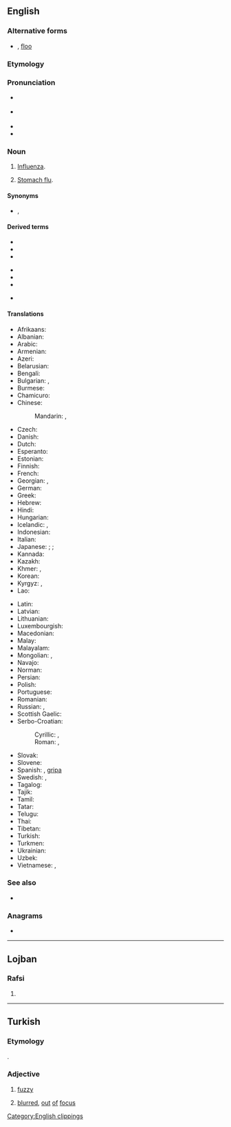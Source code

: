 {{also|'flu}}
==English==
{{wikipedia|Influenza}}

===Alternative forms===
* {{l|en|'flu}} {{qualifier|dated}}, [[floo]] {{qualifier|dated}}

===Etymology===
{{abbreviation of|influenza|lang=en}}

===Pronunciation===
* {{a|UK}} {{IPA|/fluː/|lang=en}}
* {{a|Aus}} {{IPA|/flʉː/|lang=en}}
* {{audio|en-us-flu.ogg|Audio (US)|lang=en}}
* {{homophones|lang=en|flew|flue}}

===Noun===
{{en-noun|-|s}}

# [[influenza|Influenza]].
# {{lb|en|informal}} [[stomach flu|Stomach flu]].

====Synonyms====
* {{sense|influenza}} {{l|en|grippe}}, {{l|en|grip}}

====Derived terms====
{{rel-top3|Terms derived from ''flu''}}
* {{l|en|avian flu}}
* {{l|en|bird flu}}
* {{l|en|blue flu}}
{{rel-mid3}}
* {{l|en|diplomatic flu}}
* {{l|en|Spanish flu}}
* {{l|en|stomach flu}}
{{rel-mid3}}
* {{l|en|swine flu}}
{{rel-bottom}}

====Translations====
{{trans-top|influenza}}
* Afrikaans: {{t|af|griep}}
* Albanian: {{t+|sq|grip|m}}
* Arabic: {{t|ar|إِنْفْلُوِنْزَا|f}}
* Armenian: {{t+|hy|գրիպ}}
* Azeri: {{t+|az|qrip}}
* Belarusian: {{t|be|грып|m|sc=Cyrl}}
* Bengali: {{t|bn|ইনফ্লুয়েঞ্জা|tr=inphluyenja|sc=Beng}}
* Bulgarian: {{t+|bg|грип|m|sc=Cyrl}}, {{t|bg|инфлуе́нца|f|sc=Cyrl}}
* Burmese: {{t|my|တုတ်ကွေးရောဂါ|sc=Mymr}}
* Chamicuro: {{t|ccc|e'tes̈huli}}
* Chinese:
*: Mandarin: {{t+|cmn|流行性感冒|tr=liúxíngxìnggǎnmào|sc=Hani}}, {{t+|cmn|流感|tr=liúgǎn|sc=Hani}}
* Czech: {{t+|cs|chřipka|f}}
* Danish: {{t+|da|influenza|c}}
* Dutch: {{t+|nl|griep|f}}
* Esperanto: {{t|eo|gripo}}
* Estonian: {{t|et|gripp}}
* Finnish: {{t+|fi|influenssa}}
* French: {{t+|fr|grippe|f}}
* Georgian: {{t|ka|ინფლუენცია|sc=Geor}}, {{t|ka|გრიპი|sc=Geor}}
* German: {{t+|de|Grippe|f}}
* Greek: {{t+|el|γρίπη|f}}
* Hebrew: {{t|he|שפעת|f|tr=shapa'at}}
* Hindi: {{t|hi|इनफ़्लुएंज़ा|tr=influ'enzā|sc=Deva}}
* Hungarian: {{t+|hu|influenza}}
* Icelandic: {{t+|is|flensa|f}}, {{t+|is|inflúensa|f}}
* Indonesian: {{t+|id|influenza}}
* Italian: {{t+|it|influenza|f}}
* Japanese: {{qualifier|general}} {{t+|ja|風邪|tr=kaze}}; {{qualifier|detailed}} {{t|ja|ウイルス性の風邪|tr=uirusu-sei no kaze}}; {{qualifier|medical}} {{t+|ja|流行性感冒|tr=ryūkōsē-kanbō}}
* Kannada: {{t|kn|ಇನ್ಫ್ಲುಯೆನ್ಜ|sc=Knda}}
* Kazakh: {{t+|kk|тұмау|sc=Cyrl}}
* Khmer: {{t|km|ជំងឺគ្រុនផ្ដាសាយ|tr=cumŋɨɨ krun pdaahsaay|sc=Khmr}}, {{t|km|គ្រុនផ្ដាសាយ|tr=krun pdaahsaay|sc=Khmr}}
* Korean: {{t+|ko|인플루엔자}}
* Kyrgyz: {{t+|ky|грипп|sc=Cyrl}}, {{t+|ky|тумоо|sc=Cyrl}}
* Lao: {{t|lo|ໄຂ້ຫວັດໃຫຍ່|sc=Laoo}}
{{trans-mid}}
* Latin: {{t|la|influentia|f}}
* Latvian: {{t|lv|gripa|f}}
* Lithuanian: {{t|lt|gripas|m}}
* Luxembourgish: {{t|lb|Gripp|f}}
* Macedonian: {{t|mk|грип|m}}
* Malay: {{t|ms|influenza}}
* Malayalam: {{t|ml|ഇൻഫ്ലുവെൻസ|sc=Mlym}}
* Mongolian: {{t+|mn|томуу|sc=Cyrl}}, {{t+|mn|ханиад|sc=Cyrl}}
* Navajo: {{t|nv|tahoniigááh}}
* Norman: {{t|nrf|grippe|f}}
* Persian: {{t+|fa|انفلوانزا|tr=anfuluânzâ|sc=fa-Arab}}
* Polish: {{t+|pl|grypa|f}}
* Portuguese: {{t+|pt|gripe|f}}
* Romanian: {{t+|ro|gripă}}
* Russian: {{t+|ru|грипп|m}}, {{t+|ru|инфлюэ́нца|f}}
* Scottish Gaelic: {{t|gd|cnatan mòr|m}}
* Serbo-Croatian:
*: Cyrillic: {{t|sh|грип|m}}, {{t|sh|инфлуенца|f}}
*: Roman: {{t|sh|grip|m}}, {{t+|sh|influenca|f}}
* Slovak: {{t+|sk|chrípka|f}}
* Slovene: {{t+|sl|gripa|f}}
* Spanish: {{t+|es|gripe|f}}, [[gripa]] {{g|f}} {{qualifier|Colombia|Mexico}}
* Swedish: {{t+|sv|influensa|c}}, {{t+|sv|flunsa|c}}
* Tagalog: {{t|tl|trangkaso}}
* Tajik: {{t|tg|грипп|sc=Cyrl}}
* Tamil: {{t|ta|இன்ஃபுளுவென்சா|sc=Taml}}
* Tatar: {{t|tt|грипп|sc=Cyrl}}
* Telugu: {{t|te|ఫ్లూ|sc=Telu}}
* Thai: {{t|th|ไข้หวัดใหญ่|tr=kâi wàt yài}}
* Tibetan: {{t|bo|ཚད་རིམས།|sc=Tibt}}
* Turkish: {{t+|tr|grip}}
* Turkmen: {{t|tk|grip}}
* Ukrainian: {{t|uk|грип|m}}
* Uzbek: {{t+|uz|gripp}}
* Vietnamese: {{t|vi|bệnh cúm}}, {{t+|vi|cúm}}
{{trans-bottom}}

===See also===
* {{l|en|catarrh}}

===Anagrams===
* {{anagrams|en|-ful|ULF}}

[[Category:English clippings]]

----

==Lojban==

===Rafsi===
{{jbo-rafsi}}

# {{jbo-rafsi of|fulta}}

----

==Turkish==

===Etymology===
{{bor|tr|fr|flou}}.

===Adjective===
{{tr-adj}}

# [[fuzzy]]
# {{lb|tr|photography}} [[blurred]], [[out]] [[of]] [[focus]]